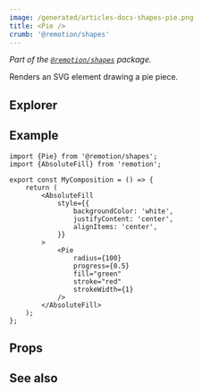 ```yaml
---
image: /generated/articles-docs-shapes-pie.png
title: <Pie />
crumb: '@remotion/shapes'
---
```



_Part of the [`@remotion/shapes`](/docs/shapes) package._

Renders an SVG element drawing a pie piece.

## Explorer

<Demo type="pie" />

## Example

```tsx twoslash title="src/Pie.tsx"
import {Pie} from '@remotion/shapes';
import {AbsoluteFill} from 'remotion';

export const MyComposition = () => {
	return (
		<AbsoluteFill
			style={{
				backgroundColor: 'white',
				justifyContent: 'center',
				alignItems: 'center',
			}}
		>
			<Pie
				radius={100}
				progress={0.5}
				fill="green"
				stroke="red"
				strokeWidth={1}
			/>
		</AbsoluteFill>
	);
};
```

## Props

<ShapeOptions shape="pie" all />

## See also

<ShapeSeeAlso shape="pie" />
